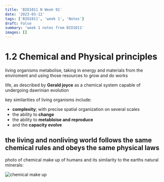 ```yaml
---
title: 'BIO1011 N Week 01'
date: '2023-03-12'
tags: ['BIO1011', 'week 1', 'Notes']
draft: False
summary: 'week 1 notes from BIO1011'
images: []
---
```


# 1.2 Chemical and Physical principles

living organisms metabolise, taking in energy and materials from the enviroment and using those resources to grow and do works

life, as described by **Gerald joyce** as a chemical system capable of undergoing dawrinian evolution

key similarities of living organisms include:

- **complexity**; with precise spatial organization on several scales
- the ability to **change**
- the ability to **metabloise and reproduce**
- and the **capacity evolve**

## the living and nonliving world follows the same chemical rules and obeys the same physical laws

photo of chemical make up of humans and its similarity to the earths natural minerals:

<image
  alt="chemical make up"
  src="https://jigsaw.macmillanlearning.com/books/9781319257842/epub/OPS/images/morris_hlw3e_01_05_92763.png"
  width={256}
  height={128}
/>
